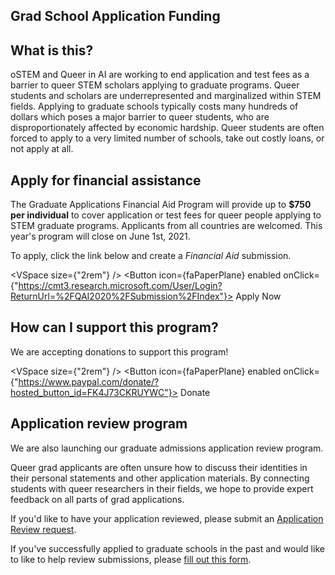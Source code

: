 
<Nav />

# Grad School Application Funding

## What is this?

oSTEM and Queer in AI are working to end application and test fees as a barrier to queer 
STEM scholars applying to graduate programs. Queer students and scholars are underrepresented 
and marginalized within STEM fields. Applying to graduate schools typically costs many hundreds 
of dollars which poses a major barrier to queer students, who are disproportionately affected by 
economic hardship. Queer students are often forced to apply to a very limited number of schools, 
take out costly loans, or not apply at all.

## Apply for financial assistance

The Graduate Applications Financial Aid Program will provide up to **$750 per individual** to cover 
application or test fees for queer people applying to STEM graduate programs. Applicants from all 
countries are welcomed.  This year's program will close on June 1st, 2021.

To apply, click the link below and create a _Financial Aid_ submission.

<div
  className="p-4 text-center"
>

<VSpace size={"2rem"} />
<Button icon={faPaperPlane} enabled onClick={"https://cmt3.research.microsoft.com/User/Login?ReturnUrl=%2FQAI2020%2FSubmission%2FIndex"}>
  Apply Now 
</Button>

</div>

## How can I support this program?

We are accepting donations to support this program!

<div
  className="p-4 text-center"
>

<VSpace size={"2rem"} />
<Button icon={faPaperPlane} enabled onClick={"https://www.paypal.com/donate/?hosted_button_id=FK4J73CKRUYWC"}>
  Donate
</Button>

</div>

## Application review program
We are also launching our graduate admissions application review program.

Queer grad applicants are often unsure how to discuss their identities in their personal statements 
and other application materials. By connecting students with queer researchers in their fields, we 
hope to provide expert feedback on all parts of grad applications.

If you'd like to have your application reviewed, please submit an 
[Application Review request](https://cmt3.research.microsoft.com/QAI2020/Submission/Index).

If you've successfully applied to graduate schools in the past and would like to like to help review 
submissions, please [fill out this form](https://docs.google.com/forms/d/e/1FAIpQLSc5ehc-4yg0uBj3WJO9DNPub-6HQYz6WJWQ-AuQ5YOdyCH3ZQ/viewform).